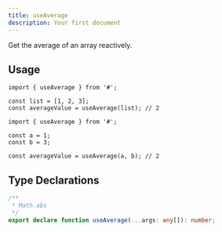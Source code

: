 ```yaml
---
title: useAverage
description: Your first document
---
```


Get the average of an array reactively.

## Usage

```tsx
import { useAverage } from '#';

const list = [1, 2, 3];
const averageValue = useAverage(list); // 2
```

```tsx
import { useAverage } from '#';

const a = 1;
const b = 3;

const averageValue = useAverage(a, b); // 2
```

## Type Declarations

```typescript
/**
 * Math.abs
 */
export declare function useAverage(...args: any[]): number;
```
